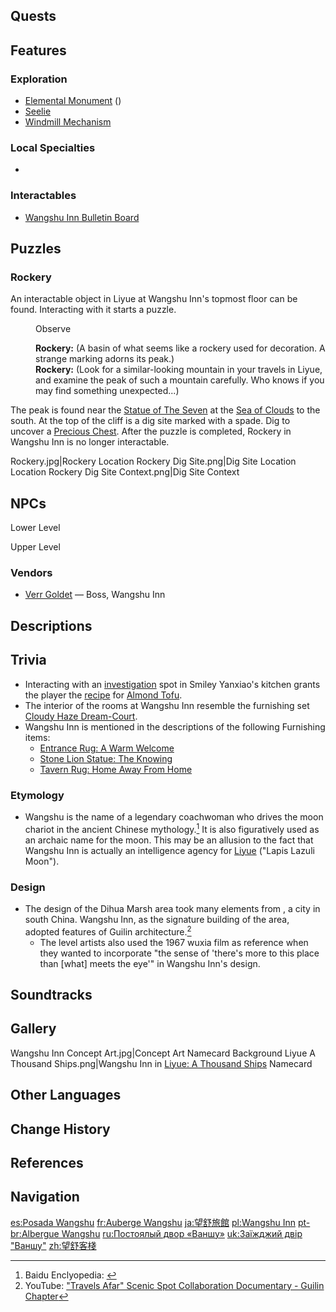 {{RegionTabs}}
{{Location Infobox
|image        = Wangshu Inn.png
|type         = Subarea
|region       = Liyue
|area         = Bishui Plain
}}
{{Location Intro|{{Lang|'''Wangshu Inn'''|zh=望舒客栈|zh_rm=Wàngshū Kèzhàn|zh_tl=Moon Inn}}|description=<p>According to [[Zhongli]], Wangshu Inn was built tall to provide visibility and is a strategic location that must be defended.<ref>{{Ref/Quest|The Stars Inscribe the Year's Wishes|note=Day 3, Post-Quest}}</ref></p><!--

--><p>As most of the patrons that stop here are traveling merchants, the inn provides an area for them to trade and set up stalls. The view from the top of the inn is jaw-dropping &mdash; weather permitting, you can see all the way to [[Qingce Village|Mt. Qingce]] and [[Jueyun Karst]] in the distance.</p><!--

--><p>Legend amongst the stalls says that the tower of the inn hides a mysterious secret, but that's as far as the legend goes, as no one has ever been able to verify the claims.</p><!--

--><p>The inn itself is run by [[Verr Goldet]] and her husband, [[Huai'an]], who are both secret agents under the [[Liyue Qixing]] reporting directly to [[Ningguang]].<ref>{{Ref/Quest|Equilibrium}}</ref> The commercial aspect of the inn is a front to their real task of covertly assisting [[Xiao]] in his excursions of excising plagues from Liyue.</p>}}

==Quests==
{{Quests by Category List|heo=1}}

==Features==
===Exploration===
*[[Elemental Monument]] ({{Cryo}})
*[[Seelie]]
*[[Windmill Mechanism]]

===Local Specialties===
* {{Item|Silk Flower}}

===Interactables===
* [[Wangshu Inn Bulletin Board]]

==Puzzles==
===Rockery===
An interactable object in Liyue at Wangshu Inn's topmost floor can be found. Interacting with it starts a puzzle.

{{Dialogue start}}
:{{DIcon|Talk}} Observe
:'''Rockery:''' (A basin of what seems like a rockery used for decoration. A strange marking adorns its peak.)
:'''Rockery:''' (Look for a similar-looking mountain in your travels in Liyue, and examine the peak of such a mountain carefully. Who knows if you may find something unexpected...)
{{Dialogue end}}

The peak is found near the [[Statue of The Seven]] at the [[Sea of Clouds]] to the south. At the top of the cliff is a dig site marked with a spade. Dig to uncover a [[Precious Chest]]. After the puzzle is completed, Rockery in Wangshu Inn is no longer interactable.
<gallery>
Rockery.jpg|Rockery
Location Rockery Dig Site.png|Dig Site Location
Location Rockery Dig Site Context.png|Dig Site Context
</gallery>

==NPCs==
;Lower Level
{{Column|2|
* [[Caspar]]
* [[Dandy]] &mdash; Adventurer
* [[Great Merchant Huang]] &mdash; Traveling Merchant
* [[Huangshan]] &mdash; Guard for Hire
* [[Jiangxue]]
* [[Madame Qin]] ''(Daytime)''
* [[Master Hui]] ''(Daytime)''
* [[Qingzhou]] &mdash; Poet
* [[Xi the Maid]] ''(Daytime)''
* [[Xiling]] &mdash; Sailor
* [[Xuanfan]] &mdash; Sailor
* [[Yuhua]] &mdash; Inn Waitress
* [[Zhen Qiang]] &mdash; Porter
* [[Zhonglin]] &mdash; Traveling Merchant
}}

;Upper Level
{{Column|2|
* [[Huai'an]] &mdash; Innkeeper, Wangshu Inn
* [[Holderlin]] ''(Daytime)''
* [[Landa]] &mdash; Traveling Merchant
* [[Moli]] ''(Daytime)''
* [[Richie]] &mdash; Dog
* [[Smiley Yanxiao]] &mdash; Chef
* [[Soraya]] &mdash; Researcher
* [[Tia]]
* [[Wei (Cat)|Wei]] &mdash; Cat
}}

===Vendors===
* [[Verr Goldet]] &mdash; Boss, Wangshu Inn

==Descriptions==
{{Description|The inn that stands at the southern end of Dihua Marsh seems to serve as something other than a resting place for guests. They say that Wangshu Inn is a haven for lovers' moonlit rendezvous. Folk stories also have it that even ones as august as the adepti sometimes bask in the moonlight here.|Viewpoint, [[Vigilant Guardians' Vantage Point]]}}
{{Description|A landmark within Dihua Marsh, built upon a massive stone pillar.<br />As most of the patrons that stop here are traveling merchants, the inn provides an area for them to trade and set up stalls. The view from the top of the inn is jaw-dropping — weather permitting you can see all the way to Mt. Qingce and Jueyun Karst in the distance.<br />Legend amongst the stalls says that the tower of the inn hides a mysterious secret, but that's as far as the legend goes, as no-one has ever been able to validify the claims.|[https://genshin.hoyoverse.com/en/map Exploration], Genshin Impact Official Site}}

==Trivia==
* Interacting with an [[investigation]] spot in Smiley Yanxiao's kitchen grants the player the [[recipe]] for [[Almond Tofu]].
* The interior of the rooms at Wangshu Inn resemble the furnishing set [[Cloudy Haze Dream-Court]].
* Wangshu Inn is mentioned in the descriptions of the following Furnishing items:
** [[Entrance Rug: A Warm Welcome]]
** [[Stone Lion Statue: The Knowing]]
** [[Tavern Rug: Home Away From Home]]

===Etymology===
* Wangshu is the name of a legendary coachwoman who drives the moon chariot in the ancient Chinese mythology.<ref>Baidu Enclyopedia: [https://baike.baidu.com/item/%E6%9C%9B%E8%88%92/6915290 {{Zh|望舒}}]</ref> It is also figuratively used as an archaic name for the moon. This may be an allusion to the fact that Wangshu Inn is actually an intelligence agency for [[Liyue]] ("Lapis Lazuli Moon").

===Design===
* The design of the Dihua Marsh area took many elements from {{w|Guilin}}, a city in south China. Wangshu Inn, as the signature building of the area, adopted features of Guilin architecture.<ref>YouTube: [https://youtu.be/oPeoiFHKnYI "Travels Afar" Scenic Spot Collaboration Documentary - Guilin Chapter]</ref>
** The level artists also used the 1967 wuxia film {{w|Dragon Inn}} as reference when they wanted to incorporate "the sense of 'there's more to this place than <nowiki>[what]</nowiki> meets the eye'" in Wangshu Inn's design.

==Soundtracks==
{{Soundtracks by Category Table|Wangshu Inn Soundtracks|header=Wangshu Inn}}

==Gallery==
<gallery>
Wangshu Inn Concept Art.jpg|Concept Art
Namecard Background Liyue A Thousand Ships.png|Wangshu Inn in [[Liyue: A Thousand Ships]] Namecard
</gallery>

==Other Languages==
{{Other Languages
|en      = Wangshu Inn
|zhs     = 望舒客栈
|zhs_rm  = Wàngshū Kèzhàn
|zht     = 望舒客棧
|zht_rm  = Wàngshū Kèzhàn
|zh_tl   = Wangshu Inn
|zh_note = Wangshu is the moon chariot goddess in Chinese mythology, but can also refer to the moon itself.
|ja      = {{Rubi|望|ぼう|舒|じょ|旅|りょ|館|かん}}
|ja_rm   = Boujo Ryokan<ref>[[Map]], Label: Wangshu Inn (Japanese)</ref>
|ja_tl   = Wangshu Hotel
|ko      = {{tt|망서|望舒}} {{tt|객잔|客棧}}
|ko_rm   = Mangseo Gaekjan
|ko_tl   = Wangshu Inn
|es      = Posada Wangshu
|es_tl   = Wangshu Inn
|fr      = Auberge Wangshu
|fr_tl   = Wangshu Inn
|ru      = Постоялый двор «Ваншу»
|ru_tl   = "Wangshu" Inn
|th      = Wangshu Inn
|vi      = {{tt|Nhà|家}} Trọ {{tt|Vọng Thư|望舒}}
|vi_tl   = Wangshu Inn
|de      = Gasthaus Wangshu
|de_tl   = Wangshu Inn
|id      = Wangshu Inn
|pt      = Albergue Wangshu
|pt_tl   = Wangshu Inn
|tr      = Wangshu Hanı
|tr_tl   = 
|it      = Locanda Wangshu
|it_tl   = Wangshu Inn
}}

==Change History==
{{Change History|1.0}}

==References==
{{Reflist|2}}

==Navigation==
{{Area Navbox|Liyue}}
[[Category:Wangshu Inn| ]]

[[es:Posada Wangshu]]
[[fr:Auberge Wangshu]]
[[ja:望舒旅館]]
[[pl:Wangshu Inn]]
[[pt-br:Albergue Wangshu]]
[[ru:Постоялый двор «Ваншу»]]
[[uk:Заїжджий двір "Ваншу"]]
[[zh:望舒客棧]]